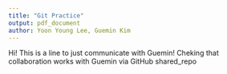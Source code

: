 ```yaml
---
title: "Git Practice"
output: pdf_document
author: Yoon Young Lee, Guemin Kim
---
```


Hi! This is a line to just communicate with Guemin! Cheking that collaboration works with Guemin via GitHub shared_repo